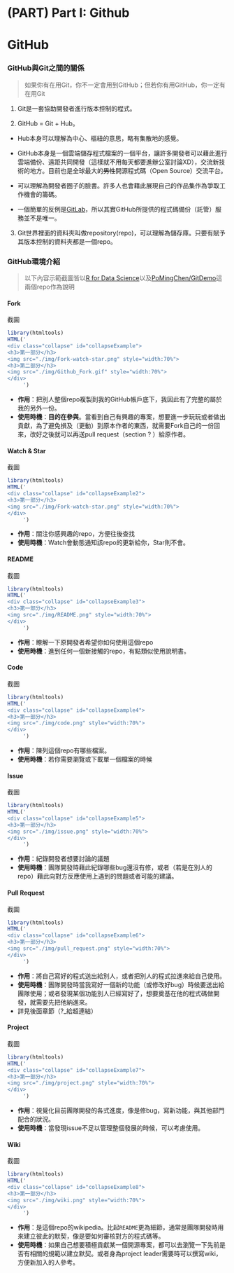 # (PART) Part I: Github {-} 

# GitHub

### GitHub與Git之間的關係{-}

> 如果你有在用Git，你不一定會用到GitHub；但若你有用GitHub，你一定有在用Git

1. Git是一套協助開發者進行版本控制的程式。

2. GitHub = Git + Hub。

  - Hub本身可以理解為中心、樞紐的意思，略有集散地的感覺。

  - GitHub本身是一個雲端儲存程式檔案的一個平台，讓許多開發者可以藉此進行雲端備份、遠距共同開發（這樣就不用每天都要進辦公室討論XD），交流新技術的地方。目前也是全球最大的~~男性~~開源程式碼（Open Source）交流平台。

  - 可以理解為開發者圈子的臉書。許多人也會藉此展現自己的作品集作為爭取工作機會的籌碼。

  - 一個簡單的反例是[GitLab](https://about.gitlab.com)，所以其實GitHub所提供的程式碼備份（託管）服務並不是唯一。

3. Git世界裡面的資料夾叫做repository(repo)，可以理解為儲存庫。只要有賦予其版本控制的資料夾都是一個repo。

### GitHub環境介紹{-}

> 以下內容示範截圖皆以[R for Data Science](https://GitHub.com/hadley/r4ds)以及[PoMingChen/GitDemo](https://GitHub.com/PoMingChen/GitDemo)這兩個repo作為說明

#### Fork{-}

<div class="alert white">
截圖<a data-toggle="collapse" href="#collapseExample" role="button" aria-expanded="false" aria-controls="collapseExample"><i class="fa fa-image"></i></a>
</div>

```r
library(htmltools)
HTML('
<div class="collapse" id="collapseExample">
<h3>第一部分</h3>
<img src="./img/Fork-watch-star.png" style="width:70%">
<h3>第二部分</h3>
<img src="./img/Github_Fork.gif" style="width:70%">
</div>
     ')
```

- **作用**：把別人整個repo複製到我的GitHub帳戶底下，我因此有了完整的屬於我的另外一份。
- **使用時機**：**目的在參與**。當看到自己有興趣的專案，想要進一步玩玩或者做出貢獻，為了避免損及（更動）到原本作者的東西，就需要Fork自己的一份回來，改好之後就可以再送pull request（section ? ）給原作者。

#### Watch & Star{-}

<div class="alert white">
截圖<a data-toggle="collapse" href="#collapseExample2" role="button" aria-expanded="false" aria-controls="collapseExample"><i class="fa fa-image"></i></a>
</div>

```r
library(htmltools)
HTML('
<div class="collapse" id="collapseExample2">
<h3>第一部分</h3>
<img src="./img/Fork-watch-star.png" style="width:70%">
</div>
     ')
```

- **作用**：關注你感興趣的repo，方便往後查找
- **使用時機**：Watch會動態通知該repo的更新給你，Star則不會。

#### README{-}

<div class="alert white">
截圖<a data-toggle="collapse" href="#collapseExample3" role="button" aria-expanded="false" aria-controls="collapseExample"><i class="fa fa-image"></i></a>
</div>

```r
library(htmltools)
HTML('
<div class="collapse" id="collapseExample3">
<h3>第一部分</h3>
<img src="./img/README.png" style="width:70%">
</div>
     ')
```

- **作用**：瞭解一下原開發者希望你如何使用這個repo
- **使用時機**：進到任何一個新接觸的repo，有點類似使用說明書。

#### Code{-}
<div class="alert white">
截圖<a data-toggle="collapse" href="#collapseExample4" role="button" aria-expanded="false" aria-controls="collapseExample"><i class="fa fa-image"></i></a>
</div>

```r
library(htmltools)
HTML('
<div class="collapse" id="collapseExample4">
<h3>第一部分</h3>
<img src="./img/code.png" style="width:70%">
</div>
     ')
```

- **作用**：陳列這個repo有哪些檔案。
- **使用時機**：若你需要瀏覽或下載單一個檔案的時候

#### Issue{-}
<div class="alert white">
截圖<a data-toggle="collapse" href="#collapseExample5" role="button" aria-expanded="false" aria-controls="collapseExample"><i class="fa fa-image"></i></a>
</div>

```r
library(htmltools)
HTML('
<div class="collapse" id="collapseExample5">
<h3>第一部分</h3>
<img src="./img/issue.png" style="width:70%">
</div>
     ')
```

- **作用**：紀錄開發者想要討論的議題
- **使用時機**：團隊開發時藉此紀錄哪些bug還沒有修，或者（若是在別人的repo）藉此向對方反應使用上遇到的問題或者可能的建議。

#### Pull Request{-}
<div class="alert white">
截圖<a data-toggle="collapse" href="#collapseExample6" role="button" aria-expanded="false" aria-controls="collapseExample"><i class="fa fa-image"></i></a>
</div>

```r
library(htmltools)
HTML('
<div class="collapse" id="collapseExample6">
<h3>第一部分</h3>
<img src="./img/pull_request.png" style="width:70%">
</div>
     ')
```

- **作用**：將自己寫好的程式送出給別人，或者把別人的程式拉進來給自己使用。
- **使用時機**：團隊開發時當我寫好一個新的功能（或修改好bug）時候要送出給團隊使用；或者發現某個功能別人已經寫好了，想要奠基在他的程式碼做開發，就需要先把他納進來。
- 詳見後面章節（?_給超連結）

#### Project{-}
<div class="alert white">
截圖<a data-toggle="collapse" href="#collapseExample7" role="button" aria-expanded="false" aria-controls="collapseExample"><i class="fa fa-image"></i></a>
</div>

```r
library(htmltools)
HTML('
<div class="collapse" id="collapseExample7">
<h3>第一部分</h3>
<img src="./img/project.png" style="width:70%">
</div>
     ')
```

- **作用**：視覺化目前團隊開發的各式進度，像是修bug，寫新功能，與其他部門配合的狀況。
- **使用時機**：當發現issue不足以管理整個發展的時候，可以考慮使用。

#### Wiki{-}
<div class="alert white">
截圖<a data-toggle="collapse" href="#collapseExample8" role="button" aria-expanded="false" aria-controls="collapseExample"><i class="fa fa-image"></i></a>
</div>

```r
library(htmltools)
HTML('
<div class="collapse" id="collapseExample8">
<h3>第一部分</h3>
<img src="./img/wiki.png" style="width:70%">
</div>
     ')
```

- **作用**：是這個repo的wikipedia。比起`README`更為細節，通常是團隊開發時用來建立彼此的默契，像是要如何審核對方的程式碼等。
- **使用時機**：如果自己想要積極貢獻某一個開源專案，都可以去瀏覽一下先前是否有相關的規範以建立默契。或者身為project leader需要時可以撰寫wiki，方便新加入的人參考。
